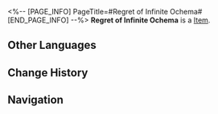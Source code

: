 <%-- [PAGE_INFO]
PageTitle=#Regret of Infinite Ochema#
[END_PAGE_INFO] --%>
{{Item Infobox
|title       = Regret of Infinite Ochema
|id          = 110503
|image       = Item Regret of Infinite Ochema.png
|type        = 
|invCategory = Upgrade Materials
|rarity      = 4
|effect      = Advanced level-up material for Traces.
|description = No matter how many bodies it steals, its wish remains unfulfilled. Like those who seek the medicines of immortality, it craves an imperishable vessel, one that will rid it of its fear of destruction. And yet, it knows this is a dream that will never come true.
|source1     = Echo of War (Scalegorge Waterscape)
}}
{{Description|1=''"I have seen countless worlds devoured by The Blemished One's conflagration, and I was one of their flames. I danced at the twirl of their fingers, keenly aware that should the fuel burn out, this fire will also extinguish..."''}}
'''Regret of Infinite Ochema''' is a [[Item]].

==Other Languages==
{{Other Languages
|en   = Regret of Infinite Ochema
|zhs  = 无穷假身的遗恨
|zht  = 無窮假身的遺恨
|ja   = 無窮なる仮身の遺恨
|ko   = 무한한 가짜의 여한
|es   = Arrepentimiento del eterno vehículo del alma
|fr   = Regret de l'ochéma infini
|ru   = Покаяние вечного ложного тела
|th   = Regret of Infinite Ochema
|vi   = Oán Hận Vô Hạn
|de   = Bedauern des unendlichen Pseudokörpers
|id   = Regret of Infinite Ochema
|pt   = Arrependimento do Ochema Infinito
}}

==Change History==
{{Change History|2.0}}

==Navigation==
{{Upgrade Material Navbox}}